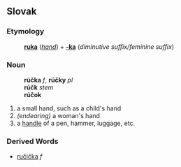 ==Slovak==
===Etymology===
:'''[[ruka#Slovak|ruka]]''' (''[[hand]]'') + '''[[-ka#Slovak|-ka]]''' (''diminutive suffix/feminine suffix'')

===Noun===
:'''rúčka''' ''f'', '''rúčky''' ''pl''
:'''rúčk''' ''stem''
:'''rúčok''' ''{{genpl}}''
:{{decpat}} {{zena}}
# a small hand, such as a child's hand
# ''(endearing)'' a woman's hand
# a [[handle]] of a pen, hammer, luggage, etc.
===Derived Words===
* [[ručička]] ''f''